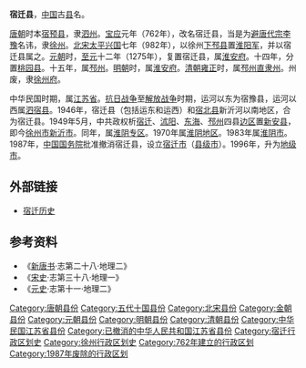 '''宿迁县'''，[[中国|中国]]古[[县|县]]名。

[[唐朝|唐朝]]时本[[宿预县|宿预县]]，隶[[泗州|泗州]]。[[宝应_(年号)|宝应]]元年（762年），改名宿迁县，当是为[[避讳|避]][[唐代宗|唐代宗李豫]]名讳，隶[[徐州_(刘宋)|徐州]]。[[北宋|北宋]][[太平兴国|太平兴国]]七年（982年），以徐州[[下邳县|下邳县]]置[[淮阳军|淮阳军]]，并以宿迁县属之。[[元朝|元朝]]时，[[至元_(忽必烈)|至元]]十二年（1275年），复置宿迁县，属[[淮安府|淮安府]]。十四年，分置[[桃园县_(元代)|桃园县]]。十五年，属[[邳州_(古代)|邳州]]。[[明朝|明朝]]时，属[[淮安府|淮安府]]。[[清朝|清朝]][[雍正|雍正]]时，属[[邳州直隶州|邳州直隶州]]。州废，隶[[徐州府|徐州府]]。

中华民国时期，属[[江蘇省_(中華民國)|江苏省]]。[[抗日战争|抗日战争]]至[[解放战争|解放战争]]时期，运河以东为宿豫县，运河以西属[[泗宿县|泗宿县]]。1946年，宿迁县（包括运东和运西）和[[宿北县|宿北县]]新沂河以南地区，合为宿迁县。1949年5月，中共政权析[[宿迁县|宿迁]]、[[沭阳县|沭阳]]、[[东海县|东海]]、[[邳县|邳州]]四县[[边区|边区]]置[[新安县_(解放区)|新安县]]，即今[[徐州市|徐州市]][[新沂市|新沂市]]。同年，属[[淮阴专区|淮阴专区]]。1970年属[[淮阴地区|淮阴地区]]。1983年属[[淮阴市|淮阴市]]。1987年，[[中华人民共和国国务院|中国国务院]]批准撤消宿迁县，设立[[宿迁市|宿迁市]]（[[县级市|县级市]]）。1996年，升为[[地级市|地级市]]。

== 外部链接 ==
*[https://web.archive.org/web/20160304082910/http://news.jschina.com.cn/gb/jschina/news/zt200602/node20135/node20220/node20251/node20294/userobject1ai1254369.html 宿迁历史]
== 参考资料 ==
*《[[新唐书|新唐书]]·志第二十八·地理二》
*《[[宋史|宋史]]·志第三十八·地理一》
*《[[元史|元史]]·志第十一·地理二》

{{中華民國江蘇省行政區劃}}
[[Category:唐朝县份|Category:唐朝县份]]
[[Category:五代十国县份|Category:五代十国县份]]
[[Category:北宋县份|Category:北宋县份]]
[[Category:金朝县份|Category:金朝县份]]
[[Category:元朝县份|Category:元朝县份]]
[[Category:明朝县份|Category:明朝县份]]
[[Category:清朝县份|Category:清朝县份]]
[[Category:中华民国江苏省县份|Category:中华民国江苏省县份]]
[[Category:已撤消的中华人民共和国江苏省县份|Category:已撤消的中华人民共和国江苏省县份]]
[[Category:宿迁行政区划史|Category:宿迁行政区划史]]
[[Category:徐州行政区划史|Category:徐州行政区划史]]
[[Category:762年建立的行政区划|Category:762年建立的行政区划]]
[[Category:1987年废除的行政区划|Category:1987年废除的行政区划]]